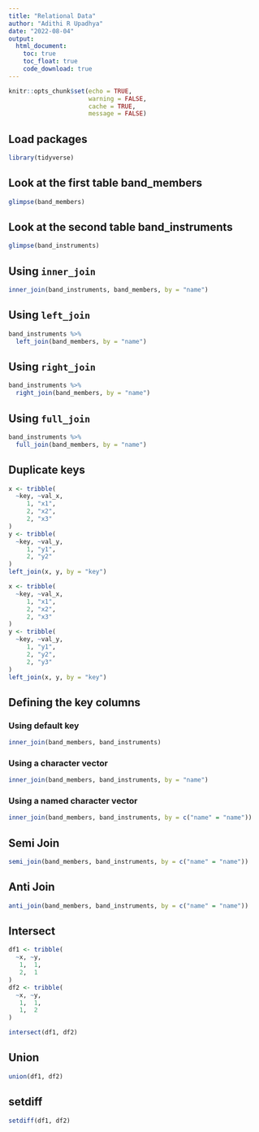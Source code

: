 ```yaml
---
title: "Relational Data"
author: "Adithi R Upadhya"
date: "2022-08-04"
output: 
  html_document:
    toc: true
    toc_float: true
    code_download: true
---
```


```r
knitr::opts_chunk$set(echo = TRUE, 
                      warning = FALSE, 
                      cache = TRUE, 
                      message = FALSE)
```

## Load packages

```r
library(tidyverse)
```

## Look at the first table band_members

```r
glimpse(band_members)
```
## Look at the second table band_instruments

```r
glimpse(band_instruments) 
```

## Using `inner_join`

```r
inner_join(band_instruments, band_members, by = "name")
```

## Using `left_join`

```r
band_instruments %>% 
  left_join(band_members, by = "name")
```

## Using `right_join`

```r
band_instruments %>% 
  right_join(band_members, by = "name")
```


## Using `full_join`

```r
band_instruments %>% 
  full_join(band_members, by = "name")
```

## Duplicate keys 

```r
x <- tribble(
  ~key, ~val_x,
     1, "x1",
     2, "x2",
     2, "x3"
)
y <- tribble(
  ~key, ~val_y,
     1, "y1",
     2, "y2"
)
left_join(x, y, by = "key")
```


```r
x <- tribble(
  ~key, ~val_x,
     1, "x1",
     2, "x2",
     2, "x3"
)
y <- tribble(
  ~key, ~val_y,
     1, "y1",
     2, "y2",
     2, "y3"
)
left_join(x, y, by = "key")
```



## Defining the key columns

### Using default key

```r
inner_join(band_members, band_instruments)
```

### Using a character vector

```r
inner_join(band_members, band_instruments, by = "name")
```

### Using a named character vector

```r
inner_join(band_members, band_instruments, by = c("name" = "name"))
```


## Semi Join 

```r
semi_join(band_members, band_instruments, by = c("name" = "name"))
```

## Anti Join 

```r
anti_join(band_members, band_instruments, by = c("name" = "name"))
```



## Intersect 

```r
df1 <- tribble(
  ~x, ~y,
   1,  1,
   2,  1
)
df2 <- tribble(
  ~x, ~y,
   1,  1,
   1,  2
)

intersect(df1, df2)
```

## Union 

```r
union(df1, df2)
```

## setdiff 

```r
setdiff(df1, df2)
```

